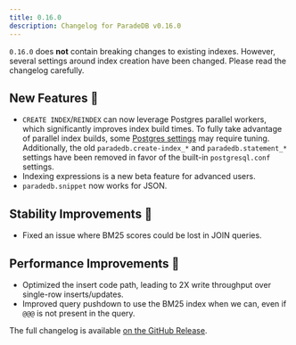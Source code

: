 ```yaml
---
title: 0.16.0
description: Changelog for ParadeDB v0.16.0
---
```


`0.16.0` does **not** contain breaking changes to existing indexes. However, several settings around index creation have been changed.
Please read the changelog carefully.

## New Features 🎉

- `CREATE INDEX`/`REINDEX` can now leverage Postgres parallel workers, which significantly improves index build times. To fully take advantage
  of parallel index builds, some [Postgres settings](/documentation/configuration/index_build) may require tuning. Additionally, the old `paradedb.create-index_*` and `paradedb.statement_*` settings have been removed in favor of the built-in
  `postgresql.conf` settings.
- Indexing expressions is a new beta feature for advanced users.
- `paradedb.snippet` now works for JSON.

## Stability Improvements 💪

- Fixed an issue where BM25 scores could be lost in JOIN queries.

## Performance Improvements 🚀

- Optimized the insert code path, leading to 2X write throughput over single-row inserts/updates.
- Improved query pushdown to use the BM25 index when we can, even if `@@@` is not present in the query.

The full changelog is available [on the GitHub Release](https://github.com/paradedb/paradedb/releases/tag/v0.16.0).
